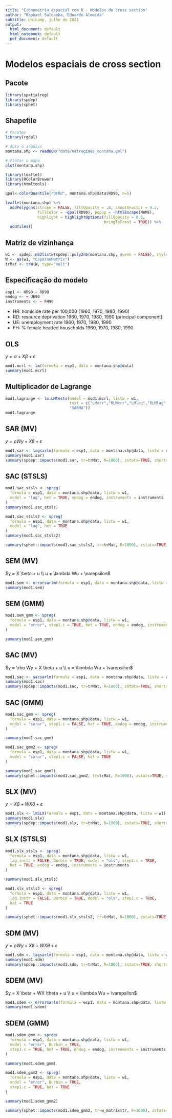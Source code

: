 ```yaml
---
title: "Econometria espacial com R - Modelos de cross section"
author: "Raphael Saldanha, Eduardo Almeida"
subtitle: Unicamp, julho de 2021
output:
  html_document: default
  html_notebook: default
  pdf_document: default
---
```


# Modelos espaciais de cross section

## Pacote

```r
library(spatialreg)
library(spdep)
library(sphet)
```



## Shapefile

```r
# Pacotes
library(rgdal)

# Abra o arquivo
montana.shp <- readOGR("data/natregimes_montana.gml")

# Plotar o mapa
plot(montana.shp)
```

```r
library(leaflet)
library(RColorBrewer)
library(htmltools)

qpal<-colorQuantile("OrRd", montana.shp@data$RD90, n=5) 

leaflet(montana.shp) %>%
  addPolygons(stroke = FALSE, fillOpacity = .8, smoothFactor = 0.2,
              fillColor = ~qpal(RD90), popup = ~htmlEscape(NAME),
              highlight = highlightOptions(fillOpacity = 0.5,
                                           bringToFront = TRUE)) %>%
  addTiles()
```



## Matriz de vizinhança

```r
w1 <- spdep::nb2listw(spdep::poly2nb(montana.shp, queen = FALSE), style = "W")
W <- as(w1, "CsparseMatrix")
trMat <- trW(W, type="mult")
```


## Especificação do modelo

```r
esp1 <- HR90 ~ RD90
endog <- ~ UE90
instruments <- ~ FH90
```

* HR: homicide rate per 100,000 (1960, 1970, 1980, 1990)
* RD: resource deprivation 1960, 1970, 1980, 1990 (principal component)
* UE: unemployment rate 1960, 1970, 1980, 1990
* FH: % female headed households 1960, 1970, 1980, 1990

## OLS

$y = \alpha + X\beta + \varepsilon$

```r
mod1.mcrl <- lm(formula = esp1, data = montana.shp@data)
summary(mod1.mcrl)
```

## Multiplicador de Lagrange

```r
mod1.lagrange <- lm.LMtests(model = mod1.mcrl, listw = w1,
                            test = c("LMerr","RLMerr","LMlag","RLMlag",
                            "SARMA"))
mod1.lagrange
```

## SAR (MV)

$y = \rho W y + X \beta + \varepsilon$

```r
mod1.sar <- lagsarlm(formula = esp1, data = montana.shp@data, listw = w1)
summary(mod1.sar)
summary(spdep::impacts(mod1.sar, tr=trMat, R=1000), zstats=TRUE, short=TRUE)
```

## SAC (STSLS)

```r
mod1.sac_stsls <- spreg(
  formula = esp1, data = montana.shp@data, listw = w1,
  model = "lag", het = TRUE, endog = endog, instruments = instruments
)
summary(mod1.sac_stsls)
```

```r
mod1.sac_stsls2 <- spreg(
  formula = esp1, data = montana.shp@data, listw = w1,
  model = "lag", het = TRUE
)
summary(mod1.sac_stsls2)

summary(sphet::impacts(mod1.sac_stsls2, tr=trMat, R=1000), zstats=TRUE, short=TRUE)
```


## SEM (MV)

$y = X \beta + u \\ u = \lambda Wu + \varepsilon$

```r
mod1.sem <- errorsarlm(formula = esp1, data = montana.shp@data, listw = w1)
summary(mod1.sem)
```

## SEM (GMM)

```r
mod1.sem_gmm <- spreg(
  formula = esp1, data = montana.shp@data, listw = w1,
  model = "error", step1.c = TRUE, het = TRUE, endog = endog, instruments = instruments
)

summary(mod1.sem_gmm)
```


## SAC (MV)

$y = \rho Wy + X \beta + u \\ u = \lambda Wu + \varepsilon$

```r
mod1.sac <- sacsarlm(formula = esp1, data = montana.shp@data, listw = w1)
summary(mod1.sac)
summary(spdep::impacts(mod1.sac, tr=trMat, R=1000), zstats=TRUE, short=TRUE)
```

## SAC (GMM)

```r
mod1.sac_gmm <- spreg(
  formula = esp1, data = montana.shp@data, listw = w1,
  model = "sarar", step1.c = FALSE, het = TRUE, endog = endog, instruments = instruments
)

summary(mod1.sac_gmm)
```

```r
mod1.sac_gmm2 <- spreg(
  formula = esp1, data = montana.shp@data, listw = w1,
  model = "sarar", step1.c = FALSE, het = TRUE
)

summary(mod1.sac_gmm2)
summary(sphet::impacts(mod1.sac_gmm2, tr=trMat, R=1000), zstats=TRUE, short=TRUE)
```



## SLX (MV)

$y = X \beta + WX \theta + \varepsilon$

```r
mod1.slx <- lmSLX(formula = esp1, data = montana.shp@data, listw = w1)
summary(mod1.slx)
summary(spdep::impacts(mod1.slx, tr=trMat, R=1000), zstats=TRUE, short=TRUE)
```

## SLX (STSLS)

```r
mod1.slx_stsls <- spreg(
  formula = esp1, data = montana.shp@data, listw = w1,
  lag.instr = FALSE, Durbin = TRUE, model = "ols", step1.c = TRUE, 
  het = TRUE, endog = endog, instruments = instruments
)

summary(mod1.slx_stsls)
```


```r
mod1.slx_stsls2 <- spreg(
  formula = esp1, data = montana.shp@data, listw = w1,
  lag.instr = FALSE, Durbin = TRUE, model = "ols", step1.c = TRUE, 
  het = TRUE
)

summary(sphet::impacts(mod1.slx_stsls2, tr=trMat, R=1000), zstats=TRUE, short=TRUE)
```


## SDM (MV)

$y = \rho Wy + X \beta + WX \theta + \varepsilon$

```r
mod1.sdm <- lagsarlm(formula = esp1, data = montana.shp@data, listw = w1, Durbin = TRUE)
summary(mod1.sdm)
summary(spdep::impacts(mod1.sdm, tr=trMat, R=1000), zstats=TRUE, short=TRUE)
```

## SDEM (MV)

$y = X \beta + WX \theta + u \\ u = \lambda Wu + \varepsilon$

```r
mod1.sdem <- errorsarlm(formula = esp1, data = montana.shp@data, listw = w1, Durbin = TRUE)
summary(mod1.sdem)
```

## SDEM (GMM)

```r
mod1.sdem_gmm <- spreg(
  formula = esp1, data = montana.shp@data, listw = w1,
  model = "error", Durbin = TRUE, 
  step1.c = TRUE, het = TRUE, endog = endog, instruments = instruments
)

summary(mod1.sdem_gmm)
```

```r
mod1.sdem_gmm2 <- spreg(
  formula = esp1, data = montana.shp@data, listw = w1,
  model = "error", Durbin = TRUE, 
  step1.c = TRUE, het = TRUE
)

summary(mod1.sdem_gmm2)

summary(sphet::impacts(mod1.sdem_gmm2, tr=w_matrix$tr, R=1000), zstats=TRUE, short=TRUE)
```


